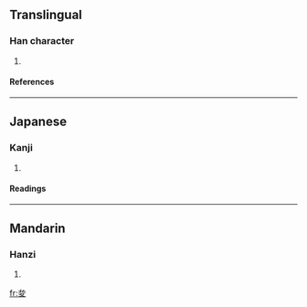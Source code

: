 ==Translingual==
===Han character===
{{Han char|rn=35|rad=夊|as=04|sn=7|four=|canj=戈金竹水 (ICHE)}}
# {{defn|Han|sort=夊04}}
====References====
{{Han ref|kx=0245.030|dkj=05711|dj=0485.210|hdz=20868.120|uh=590B|ud=22795}}
----
==Japanese==
===Kanji===
{{ja-kanji|grade=|rs=夊04}}
# {{defn|Japanese}} 
====Readings====
{{ja-readings|on=[[しゅん]] (shun)|kun=[[おごりいる]] (ogoriiru), [[うずくまる]] (uzukumaru)}}
----
==Mandarin==
===Hanzi===
{{cmn-hanzi|pin=[[qūn]] (qun1)|wg=ch'ün<sup>1</sup>}}
# {{defn|Mandarin}}

[[fr:夋]]